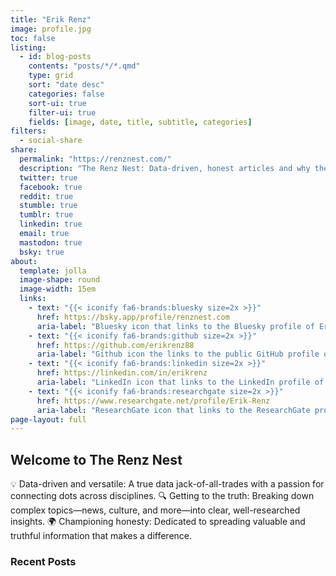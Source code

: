 ```yaml
---
title: "Erik Renz"
image: profile.jpg
toc: false
listing:
  - id: blog-posts
    contents: "posts/*/*.qmd"
    type: grid
    sort: "date desc"
    categories: false
    sort-ui: true
    filter-ui: true
    fields: [image, date, title, subtitle, categories]
filters:
  - social-share
share:
  permalink: "https://renznest.com/"
  description: "The Renz Nest: Data-driven, honest articles and why they matter"
  twitter: true
  facebook: true
  reddit: true
  stumble: true
  tumblr: true
  linkedin: true
  email: true
  mastodon: true
  bsky: true
about:
  template: jolla
  image-shape: round
  image-width: 15em
  links:
    - text: "{{< iconify fa6-brands:bluesky size=2x >}}"
      href: https://bsky.app/profile/renznest.com
      aria-label: "Bluesky icon that links to the Bluesky profile of Erik Renz"
    - text: "{{< iconify fa6-brands:github size=2x >}}"
      href: https://github.com/erikrenz88
      aria-label: "Github icon the links to the public GitHub profile of Erik Renz"
    - text: "{{< iconify fa6-brands:linkedin size=2x >}}"
      href: https://linkedin.com/in/erikrenz
      aria-label: "LinkedIn icon that links to the LinkedIn profile of Erik Renz"
    - text: "{{< iconify fa6-brands:researchgate size=2x >}}"
      href: https://www.researchgate.net/profile/Erik-Renz
      aria-label: "ResearchGate icon that links to the ResearchGate profile of Erik Renz"
page-layout: full
---
```


:::::: {.hero-banner}
::::: {.content-block}
:::: {.hero-text}
# Welcome to The Renz Nest

💡 Data-driven and versatile: A true data jack-of-all-trades with a passion for connecting dots across disciplines.
🔍 Getting to the truth: Breaking down complex topics—news, culture, and more—into clear, well-researched insights.
🌍 Championing honesty: Dedicated to spreading valuable and truthful information that makes a difference.
::::
:::::
::::::

:::: {.content-block}
### Recent Posts
::: {#blog-posts}
:::
::::
